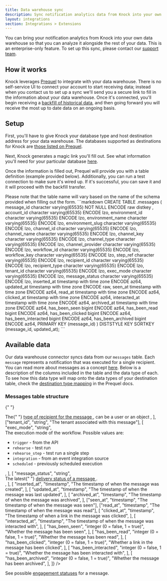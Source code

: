 ```yaml
---
title: Data warehouse sync
description: Sync notification analytics data from Knock into your own data warehouse
layout: integrations
section: Integrations > Extensions
---
```


You can bring your notification analytics from Knock into your own data warehouse so that you can analyze it alongside the rest of your data. This is an enterprise-only feature. To set up this sync, please contact our [support team](mailto:support@knock.app).

## How it works

Knock leverages [Prequel](https://www.prequel.co/) to integrate with your data warehouse. There is no self-service UI to connect your account to start receiving data; instead when you contact us to set up a sync we'll send you a secure link to fill in the information about your data warehouse. Once it's connected, you'll begin receiving a [backfill of historical data](https://docs.prequel.co/docs/transfer-logic#backfills--full-refreshes), and then going forward you will receive the most up to date data on an ongoing basis.

## Setup

First, you'll have to give Knock your database type and host destination address for your data warehouse. The databases supported as destinations for Knock are [those listed on Prequel](https://docs.prequel.co/docs/destinations-overview).

Next, Knock generates a magic link you'll fill out. See what information you'll need for your particular database [here](https://docs.prequel.co/reference/post_import-magic-links).

Once the information is filled out, Prequel will provide you with a table definition (example provided below). Additionally, you can run a test connection to make sure it's wired up. If it's successful, you can save it and it will proceed with the backfill transfer.

<AccordionGroup>
  <Accordion title="Example table definition">
    Please note that the table name will vary based on the name of the schema provided when filling out the form.
    ```markdown
        CREATE TABLE <name of schema>.messages (
          message_id character varying(65535) NOT NULL ENCODE raw
          distkey
        ,
            account_id character varying(65535) ENCODE lzo,
            environment_id character varying(65535) ENCODE lzo,
            environment_name character varying(65535) ENCODE lzo,
            environment_slug character varying(65535) ENCODE lzo,
            channel_id character varying(65535) ENCODE lzo,
            channel_name character varying(65535) ENCODE lzo,
            channel_key character varying(65535) ENCODE lzo,
            channel_type character varying(65535) ENCODE lzo,
            channel_provider character varying(65535) ENCODE lzo,
            workflow_id character varying(65535) ENCODE lzo,
            workflow_key character varying(65535) ENCODE lzo,
            step_ref character varying(65535) ENCODE lzo,
            recipient_id character varying(65535) ENCODE lzo,
            recipient_type character varying(65535) ENCODE lzo,
            tenant_id character varying(65535) ENCODE lzo,
            exec_mode character varying(65535) ENCODE lzo,
            message_status character varying(65535) ENCODE lzo,
            inserted_at timestamp with time zone ENCODE az64,
            updated_at timestamp with time zone ENCODE raw,
            seen_at timestamp with time zone ENCODE az64,
            read_at timestamp with time zone ENCODE az64,
            clicked_at timestamp with time zone ENCODE az64,
            interacted_at timestamp with time zone ENCODE az64,
            archived_at timestamp with time zone ENCODE az64,
            has_been_seen bigint ENCODE az64,
            has_been_read bigint ENCODE az64,
            has_been_clicked bigint ENCODE az64,
            has_been_interacted bigint ENCODE az64,
            has_been_archived bigint ENCODE az64,
            PRIMARY KEY (message_id)
        ) DISTSTYLE KEY
        SORTKEY
          (message_id, updated_at);
    ```
  </Accordion>
</AccordionGroup>

## Available data

Our data warehouse connector syncs data from our `messages` table. Each `message` represents a notification that was executed for a single recipient. You can read more about messages as a concept [here](https://docs.knock.app/send-and-manage-data/messages). Below is a description of the columns included in the table and the data type of each. To see how this data type will map onto the data types of your destination table, check the [destination type mapping](https://docs.prequel.co/docs/data-types#destination-type-mapping) in the Prequel docs.

### Messages table structure

{" "}

<Table
  headers={["Name", "Type", "Description"]}
  rows={[
    [
      "message_id",
      "string",
      "The unique identifier for this message and the primary key for this table",
    ],
    ["account_id", "string", "The UUID of the message's account"],
    ["environment_id", "string", "The UUID of the message's environment"],
    ["environment_name", "string", "The name of the message's environment"],
    ["environment_slug", "string", "The slug of the message's environment"],
    ["channel_id", "string", "The UUID of the channel the message was sent on"],
    [
      "channel_key",
      "string",
      "The unique key of the channel the message was sent on",
    ],
    [
      "channel_name",
      "string",
      "The name of the channel the message was sent on",
    ],
    [
      "channel_provider",
      "string",
      "The provider for the channel the message was sent on",
    ],
    ["channel_type", "string", "The type of channel the message was sent on"],
    [
      "workflow_id",
      "string",
      "The UUID of the version of the workflow that the message belongs to",
    ],
    [
      "workflow_key",
      "string",
      "The unique key of the workflow the message belongs to",
    ],
    [
      "step_ref",
      "string",
      "The reference of the step on the workflow that the message belongs to",
    ],
    ["recipient_id", "string", "The ID of the recipient for the message"],
    [
      "recipient_type",
      "string",
      <div key="recipient_type_body">
        The{" "}
        <a
          target="_blank"
          rel="noreferrer"
          href="https://docs.knock.app/send-and-manage-data/recipients"
        >
          type of recipient for the message
        </a>
        , can be a user or an object
      </div>,
    ],
    ["tenant_id", "string", "The tenant associated with this message"],
    [
      "exec_mode",
      "string",
      <div key="exec_mode_body">
        The execution mode of the workflow. Possible values are:
        <ul>
          <li>
            <code>trigger</code> - from the API
          </li>
          <li>
            <code>rehearse</code> - test run
          </li>
          <li>
            <code>rehearse_step</code> - test run a single step
          </li>
          <li>
            <code>integration</code> - from an event integration source
          </li>
          <li>
            <code>scheduled</code> - previously scheduled execution
          </li>
        </ul>
      </div>,
    ],
    [
      "message_status",
      "string",
      <div key="message_status_body">
        The latest{" "}
        <a
          target="_blank"
          rel="noreferrer"
          href="https://docs.knock.app/send-notifications/message-statuses#delivery-status"
        >
          delivery status of a message
        </a>
        .
      </div>,
    ],
    [
      "inserted_at",
      "timestamp",
      "The timestamp of when the message was created",
    ],
    [
      "updated_at",
      "timestamp",
      "The timestamp of when the message was last updated",
    ],
    [
      "archived_at",
      "timestamp",
      "The timestamp of when the message was archived",
    ],
    ["seen_at", "timestamp", "The timestamp of when the message was seen"],
    ["read_at", "timestamp", "The timestamp of when the message was read"],
    [
      "clicked_at",
      "timestamp",
      "The timestamp of when a link in the message was clicked",
    ],
    [
      "interacted_at",
      "timestamp",
      "The timestamp of when the message was interacted with",
    ],
    [
      "has_been_seen",
      "integer (0 = false, 1 = true)",
      "Whether the message has been seen",
    ],
    [
      "has_been_read",
      "integer (0 = false, 1 = true)",
      "Whether the message has been read",
    ],
    [
      "has_been_clicked",
      "integer (0 = false, 1 = true)",
      "Whether a link in the message has been clicked",
    ],
    [
      "has_been_interacted",
      "integer (0 = false, 1 = true)",
      "Whether the message has been interacted with",
    ],
    [
      "has_been_archived",
      "integer (0 = false, 1 = true)",
      "Whether the message has been archived",
    ],
  ]}
/>

See possible [engagement statuses](/send-notifications/message-statuses#engagement-status) for a message.
